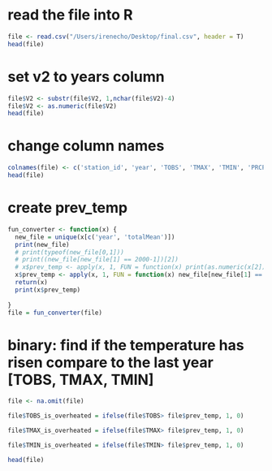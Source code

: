 # read the file into R
```r
file <- read.csv("/Users/irenecho/Desktop/final.csv", header = T)
head(file)
```

# set v2 to years column
```r
file$V2 <- substr(file$V2, 1,nchar(file$V2)-4)
file$V2 <- as.numeric(file$V2)
head(file)
```

# change column names
```r
colnames(file) <- c('station_id', 'year', 'TOBS', 'TMAX', 'TMIN', 'PRCP', 'SNOW', 'SNWD', 'totalMean')
head(file)
```

# create prev_temp
```r
fun_converter <- function(x) {
  new_file = unique(x[c('year', 'totalMean')])
  print(new_file)
  # print(typeof(new_file[0,1]))
  # print((new_file[new_file[1] == 2000-1])[2])
  # x$prev_temp <- apply(x, 1, FUN = function(x) print(as.numeric(x[2])-1))
  x$prev_temp <- apply(x, 1, FUN = function(x) new_file[new_file[1] == (as.numeric(x[2])-1)][2])
  return(x)
  print(x$prev_temp)
  
}
file = fun_converter(file)
```

# binary: find if the temperature has risen compare to the last year [TOBS, TMAX, TMIN]
```r
file <- na.omit(file)

file$TOBS_is_overheated = ifelse(file$TOBS> file$prev_temp, 1, 0)

file$TMAX_is_overheated = ifelse(file$TMAX> file$prev_temp, 1, 0)

file$TMIN_is_overheated = ifelse(file$TMIN> file$prev_temp, 1, 0)
```

```r
head(file)
```

